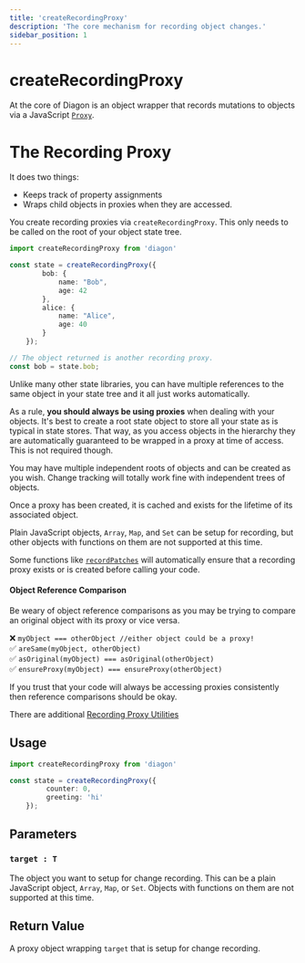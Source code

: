```yaml
---
title: 'createRecordingProxy'
description: 'The core mechanism for recording object changes.'
sidebar_position: 1
---
```


# createRecordingProxy

At the core of Diagon is an object wrapper that records mutations to objects via a JavaScript [`Proxy`](https://developer.mozilla.org/en-US/docs/Web/JavaScript/Reference/Global_Objects/Proxy).  

# The Recording Proxy

It does two things:
- Keeps track of property assignments 
- Wraps child objects in proxies when they are accessed.

You create recording proxies via  `createRecordingProxy`.  This only needs to be called on the root of your object state tree.

```typescript
import createRecordingProxy from 'diagon'

const state = createRecordingProxy({
        bob: {
            name: "Bob",
            age: 42
        },
        alice: {
            name: "Alice",
            age: 40
        }
    });

// The object returned is another recording proxy.
const bob = state.bob;
```

Unlike many other state libraries, you can have multiple references to the same object in your state tree and it all just works automatically. 

As a rule, **you should always be using proxies** when dealing with your objects.  It's best to create a root state object to store all your state as is typical in state stores.  That way, as you access objects in the hierarchy they are automatically guaranteed to be wrapped in a proxy at time of access.  This is not required though.  

You may have multiple independent roots of objects and can be created as you wish.  Change tracking will totally work fine with independent trees of objects.

Once a proxy has been created, it is cached and exists for the lifetime of its associated object.

Plain JavaScript objects, `Array`, `Map`, and `Set` can be setup for recording, but other objects with functions on them are not supported at this time.

Some functions like [`recordPatches`](/core/record-patches.mdx) will automatically ensure that a recording proxy exists or is created before calling your code. 

#### Object Reference Comparison
Be weary of object reference comparisons as you may be trying to compare an original object with its proxy or vice versa. 

❌ `myObject === otherObject //either object could be a proxy!`  
✅ `areSame(myObject, otherObject)`  
✅ `asOriginal(myObject) === asOriginal(otherObject)`  
✅ `ensureProxy(myObject) === ensureProxy(otherObject)`  

If you trust that your code will always be accessing proxies consistently then reference comparisons should be okay.

There are additional [Recording Proxy Utilities](/core/utilities.mdx)

## Usage
```typescript
import createRecordingProxy from 'diagon'

const state = createRecordingProxy({
         counter: 0,
         greeting: 'hi'
    });
```
## Parameters

### `target : T`

The object you want to setup for change recording.  This can be a plain JavaScript object, `Array`, `Map`, or `Set`.  Objects with functions on them are not supported at this time.

## Return Value

A proxy object wrapping `target` that is setup for change recording.
